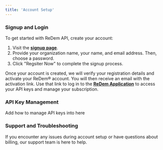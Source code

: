 ```yaml
---
title: 'Account Setup'
---
```


### Signup and Login
To get started with ReDem API, create your account:

1. Visit the **[signup page](https://app.redem.io/register)**.
2. Provide your organization name, your name, and email address. Then, choose a password.
3. Click "Regsiter Now" to complete the signup process.

Once your account is created, we will verify your registration details and activate your ReDem® account. You will then receive an email with the activation link. Use that link to log in to the **[ReDem Application](https://app.redem.io/login)** to access your API keys and manage your subscription.

### API Key Management
Add how to manage API keys into here

### Support and Troubleshooting
If you encounter any issues during account setup or have questions about billing, our support team is here to help.